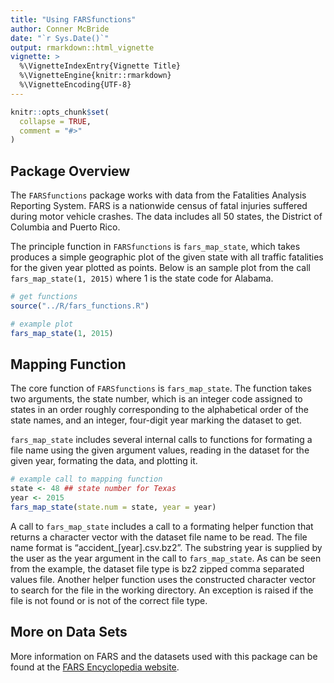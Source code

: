 ```yaml
---
title: "Using FARSfunctions"
author: Conner McBride
date: "`r Sys.Date()`"
output: rmarkdown::html_vignette
vignette: >
  %\VignetteIndexEntry{Vignette Title}
  %\VignetteEngine{knitr::rmarkdown}
  %\VignetteEncoding{UTF-8}
---
```


```r
knitr::opts_chunk$set(
  collapse = TRUE,
  comment = "#>"
)
```
## Package Overview

The `FARSfunctions` package works with data from the Fatalities Analysis Reporting System. FARS is a nationwide census of fatal injuries suffered during motor vehicle crashes. The data includes all 50 states, the District of Columbia and Puerto Rico.

The principle function in `FARSfunctions` is `fars_map_state`, which takes produces a simple geographic plot of the given state with all traffic fatalities for the given year plotted as points. Below is an sample plot from the call `fars_map_state(1, 2015)` where 1 is the state code for Alabama.

```r
# get functions
source("../R/fars_functions.R")

# example plot 
fars_map_state(1, 2015)
```




## Mapping Function

The core function of `FARSfunctions` is `fars_map_state`. The function takes two arguments, the state number, which is an integer code assigned to states in an order roughly corresponding to the alphabetical order of the state names, and an integer, four-digit year marking the dataset to get. 

`fars_map_state` includes several internal calls to functions for formating a file name using the given argument values, reading in the dataset for the given year, formating the data, and plotting it. 

```r
# example call to mapping function
state <- 48 ## state number for Texas
year <- 2015 
fars_map_state(state.num = state, year = year)
```

A call to `fars_map_state` includes a call to a formating helper function that returns a character vector with the dataset file name to be read. The file name format is "accident_[year].csv.bz2". The substring year is supplied by the user as the year argument in the call to `fars_map_state`. As can be seen from the example, the dataset file type is bz2 zipped comma separated values file. Another helper function uses the constructed character vector to search for the file in the working directory. An exception is raised if the file is not found or is not of the correct file type.




## More on Data Sets

More information on FARS and the datasets used with this package can be found at the [FARS Encyclopedia website]("https://www-fars.nhtsa.dot.gov/Main/index.aspx").
